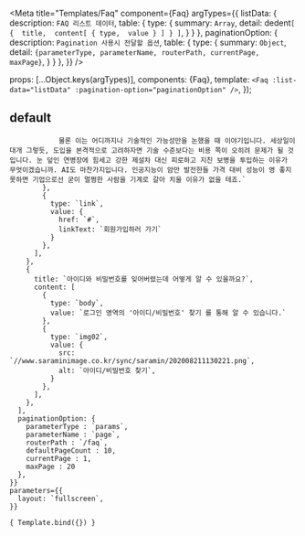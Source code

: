
<Meta
  title="Templates/Faq"
  component={Faq}
  argTypes={{
    listData: {
      description: `FAQ 리스트 데이터`,
      table: {
        type: {
          summary: `Array`,
          detail:  dedent`[
            { 
              title, 
              content[
                {
                  type, 
                  value
                }
              ]
            }
          ]`,
        }
      }
    },
    paginationOption: {
      description: `Pagination 사용시 전달할 옵션`,
      table: {
        type: {
          summary: `Object`,
          detail: `{parameterType, parameterName, routerPath, currentPage, maxPage}`,
        }
      }
    },
  }}
/>

  props: [...Object.keys(argTypes)],
  components: {Faq},
  template: `
    <Faq
      :list-data="listData"
      :pagination-option="paginationOption"
    />
  `,
});

## default

<Canvas>
  <Story
    name="Faq"
    components={Faq}
    args = {{
      listData: [
        {
          title: `일이삼사오육칠팔구십일이삼사오육칠팔구십`,
          content: [
            {
              type: `subtitle`,
              value: `(1) 카카오계정으로 가입하신 경우`
            },
            {
              type: `body`,
              value: `LG경제연구원은 지난 2018년 5월에 발간한 ‘인공지능에 의한 일자리 위험 진단’ 보고서에서, 한국인 1136만명의 일자리가 인공지능(AI)으로 대체될 수 있다 진단했습니다. 이는 당시 국내 전체 취업자 중 약 43%에 달하는 수치였습니다.
          
                물론 이는 어디까지나 기술적인 가능성만을 논했을 때 이야기입니다. 세상일이 대개 그렇듯, 도입을 본격적으로 고려하자면 기술 수준보다는 비용 쪽이 오히려 문제가 될 것입니다. 눈 덮인 연병장에 힘세고 강한 제설차 대신 피로하고 지친 보병을 투입하는 이유가 무엇이겠습니까. AI도 마찬가지입니다. 인공지능이 암만 발전한들 가격 대비 성능이 영 좋지 못하면 기업으로선 굳이 멀쩡한 사람을 기계로 갈아 치울 이유가 없을 테죠.`
            },
            {
              type: `link`,
              value: {
                href: `#`,
                linkText: `회원가입하러 가기`
              }
            },
          ],
        },
        {
          title: `아이디와 비밀번호를 잊어버렸는데 어떻게 알 수 있을까요?`,
          content: [
            {
              type: `body`,
              value: `로그인 영역의 '아이디/비밀번호' 찾기 를 통해 알 수 있습니다.`
            },
            {
              type: `img02`,
              value: {
                src: `//www.saraminimage.co.kr/sync/saramin/202008211130221.png`,
                alt: `아이디/비밀번호 찾기`,
              }
            },
          ],
        },
      ],
      paginationOption: {
        parameterType : `params`,
        parameterName : `page`,
        routerPath : `/faq`,
        defaultPageCount : 10,
        currentPage : 1,
        maxPage : 20
      },
    }}
    parameters={{
      layout: `fullscreen`,
    }}
  >
    { Template.bind({}) }
  </Story>
</Canvas>
